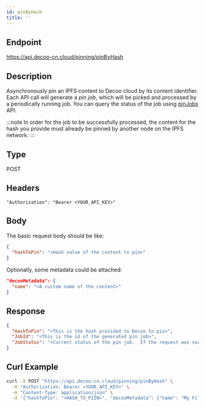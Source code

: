 ```yaml
---
id: pinByHash
title: ''
---
```


## Endpoint
https://api.decoo-cn.cloud/pinning/pinByHash

## Description
Asynchronously pin an IPFS content to Decoo cloud by its content identifier. Each API call will generate a *pin job*, which will be picked and processed by a periodically running job. You can query the status of the job using [pinJobs](pinning/pin-jobs.mdx) API.


:::note
In order for the job to be successfully processed, the content for the hash you provide must already be pinned by another node on the IPFS network.
:::

## Type
POST

## Headers
```
"Authorization": "Bearer <YOUR_API_KEY>"
```

## Body

The basic request body should be like:
```json
{
  "hashToPin": "<Hash value of the content to pin>"
}
```

Optionally, some metadata could be attached:
```json
"decooMetadata": {
  "name": "<A custom name of the content>"
}
```

## Response
```json
{
  "HashToPin": "<This is the hash provided to Decoo to pin>",
  "JobId": "<This is the id of the generated pin job>",
  "JobStatus": "<Current status of the pin job.  If the request was successful, the status should be 'queued'>"
}
```

## Curl Example
```sh
curl -X POST "https://api.decoo-cn.cloud/pinning/pinByHash" \
  -H "Authorization: Bearer <YOUR_API_KEY>" \
  -H "Content-Type: application/json" \
  -d '{"hashToPin": "<HASH_TO_PIIN>", "decooMetadata": {"name": "My File"}}'
```
